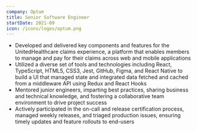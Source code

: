 ```yaml
---
company: Optum
title: Senior Software Engineer
startDate: 2021-09
icon: /icons/logos/optum.png
---
```


- Developed and delivered key components and features for the UnitedHealthcare claims experience, a platform that enables members to manage and pay for their claims across web and mobile applications
- Utilized a diverse set of tools and technologies including React, TypeScript, HTML5, CSS3, Jest, GitHub, Figma, and React Native to build a UI that managed state and integrated data fetched and cached from a middleware API using Redux and React Hooks
- Mentored junior engineers, imparting best practices, sharing business and technical knowledge, and fostering a collaborative team environment to drive project success
- Actively participated in the on-call and release certification process, managed weekly releases, and triaged production issues, ensuring timely updates and feature rollouts to end-users
